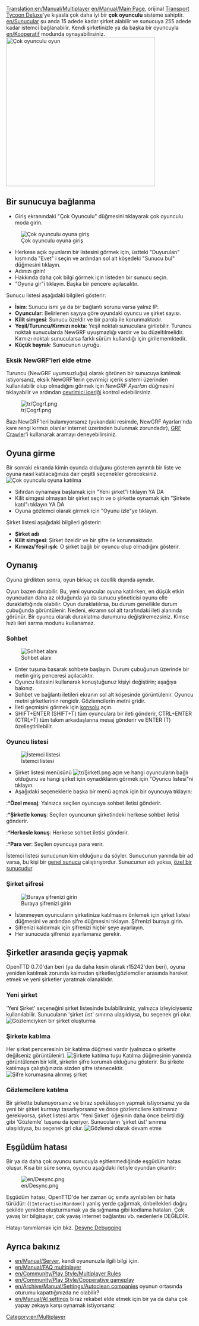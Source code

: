[[Translation:en/Manual/Multiplayer]]
{{tr/İçindekiler}}
[[en/Manual/Main Page]], orijinal <span class="plainlinks">[http://en.wikipedia.org/wiki/Transport_Tycoon Transport Tycoon Deluxe]</span>'ye kıyasla çok daha iyi bir '''çok oyunculu''' sisteme sahiptir. [[en/Sunucular]] şu anda 15 adede kadar şirket alabilir ve sunucuya 255 adede kadar istemci bağlanabilir. Kendi şirketinizle ya da başka bir oyuncuyla [[en/Kooperatif]] modunda oynayabilirsiniz.
[[File:tr/Ço1.png|none|thumb|400px|Çok oyunculu oyun]]

==Bir sunucuya bağlanma==

*Giriş ekranındaki "Çok Oyunculu" düğmesini tıklayarak çok oyunculu moda girin.
[[File:tr/Çoç.png|none|frame|Çok oyunculu oyuna giriş]]
*Herkese açık oyunların bir listesini görmek için, üstteki "Duyurulan" kısmında "Evet" i seçin ve ardından sol alt köşedeki "Sunucu bul" düğmesini tıklayın.
*Adınızı girin!
*Hakkında daha çok bilgi görmek için listeden bir sunucu seçin.
*"Oyuna gir"i tıklayın. Başka bir pencere açılacaktır.


Sunucu listesi aşağıdaki bilgileri gösterir:
*'''İsim''': Sunucu ismi ya da bir bağlantı sorunu varsa yalnız IP.
*'''Oyuncular''': Belirlenen sayıya göre oyundaki oyuncu ve şirket sayısı.
*'''Kilit simgesi''': Sunucu özeldir ve bir parola ile korunmaktadır.
*'''Yeşil/Turuncu/Kırmızı nokta''': Yeşil noktalı sunuculara girilebilir. Turuncu noktalı sunucularda NewGRF uyuşmazlığı vardır ve bu düzeltilmelidir. Kırmızı noktalı sunucularsa farklı sürüm kullandığı için girilememktedir.
*'''Küçük bayrak''': Sunucunun uyruğu.

===Eksik NewGRF'leri elde etme===
Turuncu (NewGRF uyumsuzluğu) olarak görünen bir sunucuya katılmak istiyorsanız, eksik NewGRF'lerin çevrimiçi içerik sistemi üzerinden kullanılabilir olup olmadığını görmek için ''NewGRF Ayarları'' düğmesini tıklayabilir ve ardından [[tr/Manual/Çevrimiçi içerik|çevrimiçi içeriği]] kontrol edebilirsiniz.

[[File:tr/Çogrf.png]]

Bazı NewGRF'leri bulamıyorsanız (yukarıdaki resimde, NewGRF Ayarları'nda kare rengi kırmızı olanlar internet üzerinden bulunmak zorundadır), [http://grfcrawler.tt-forums.net/ GRF Crawler]'i kullanarak aramayı deneyebilirsiniz.

==Oyuna girme==
Bir sonraki ekranda kimin oyunda olduğunu gösteren ayrıntılı bir liste ve oyuna nasıl katılacağınıza dair çeşitli seçenekler göreceksiniz.
[[File:tr/Çog.png|none|frame|Çok oyunculu oyuna katılma]]
*Sıfırdan oynamaya başlamak için "Yeni şirket"i tıklayın YA DA
*Kilit simgesi olmayan bir şirket seçin ve o şirkette oynamak için "Şirkete katıl"ı tıklayın YA DA
*Oyuna gözlemci olarak girmek için "Oyunu izle"ye tıklayın.


Şirket listesi aşağıdaki bilgileri gösterir:
*'''Şirket adı'''
*'''Kilit simgesi''': Şirket özeldir ve bir şifre ile korunmaktadır.
*'''Kırmızı/Yeşil ışık''': O şirket bağlı bir oyuncu olup olmadığını gösterir.


==Oynanış==
Oyuna girdikten sonra, oyun birkaç ek özellik dışında aynıdır.

Oyun bazen durabilir. Bu, yeni oyuncular oyuna katılırken, en düşük etkin oyuncudan daha az olduğunda ya da sunucu yöneticisi oyunu elle duraklattığında olabilir. Oyun duraklatılırsa, bu durum genellikle durum çubuğunda görüntülenir. Nedeni, ekranın sol alt tarafındaki ileti alanında görünür. Bir oyuncu olarak duraklatma durumunu değiştiremezsiniz. Kimse hızlı ileri sarma modunu kullanamaz.

===Sohbet===
[[File:tr/Sohbet.png|center|frame|Sohbet alanı]]
*Enter tuşuna basarak sohbete başlayın. Durum çubuğunun üzerinde bir metin giriş penceresi açılacaktır.
*Oyuncu listesini kullanarak konuştuğunuz kişiyi değiştirin; aşağıya bakınız.
*Sohbet ve bağlantı iletileri ekranın sol alt köşesinde görüntülenir. Oyuncu metni şirketlerinin rengidir. Gözlemcilerin metni gridir.
*İleti geçmişini görmek için [[tr/Manual/Konsol|konsolu]] açın.
*SHIFT+ENTER (SHIFT+T) tüm oyunculara bir ileti gönderir, CTRL+ENTER (CTRL+T) tüm takım arkadaşlarına mesaj gönderir ve ENTER (T) özelleştirilebilir.

===Oyuncu listesi===
[[File:tr/Istemcil.png|none|frame|İstemci listesi]]
*Şirket listesi menüsünü [[File:tr/Şirketl.png]] açın ve hangi oyuncuların bağlı olduğunu ve hangi şirket için oynadıklarını görmek için "Oyuncu listesi"ni tıklayın.
*Aşağıdaki seçeneklerle başka bir menü açmak için bir oyuncuya tıklayın:
:*'''Özel mesaj''': Yalnızca seçilen oyuncuya sohbet iletisi gönderir.
:*'''Şirketle konuş''': Seçilen oyuncunun şirketindeki herkese sohbet iletisi gönderir.
:*'''Herkesle konuş''': Herkese sohbet iletisi gönderir.
:*'''Para ver''': Seçilen oyuncuya para verir.

İstemci listesi sunucunun kim olduğunu da söyler. Sunucunun yanında bir ad varsa, bu kişi bir [[en/Archive/Manual/Listen server|genel sunucu]] çalıştırıyordur. Sunucunun adı yoksa, [[en/Manual/Dedicated server|özel bir sunucudur]].

===Şirket şifresi===
[[File:tr/Şşifre.png|none|frame|Buraya şifrenizi girin]]
*İstenmeyen oyuncuların şirketinize katılmasını önlemek için şirket listesi düğmesini ve ardından şifre düğmesini tıklayın. Şifrenizi buraya girin.
*Şifrenizi kaldırmak için şifrenizi hiçbir şeye ayarlayın.
*Her sunucuda şifrenizi ayarlamanız gerekir.

==Şirketler arasında geçiş yapmak==
OpenTTD 0.7.0'dan beri (ya da daha kesin olarak r15242'den beri), oyuna yeniden katılmak zorunda kalmadan şirketler/gözlemciler arasında hareket etmek ve yeni şirketler yaratmak olanaklıdır.

===Yeni şirket===
'Yeni Şirket' seçeneğini şirket listesinde bulabilirsiniz, yalnızca izleyiciyseniz kullanılabilir. Sunucuların 'şirket üst' sınırına ulaşıldıysa, bu seçenek gri olur.
[[File:tr/Yşirket.png|none|frame|Gözlemciyken bir şirket oluşturma]]

===Şirkete katılma===
Her şirket penceresinin bir katılma düğmesi vardır (yalnızca o şirkette değilseniz görüntülenir).
[[File:tr/Katıl.png|none|frame|Şirkete katılma tuşu]]
Katılma düğmesinin yanında görüntülenen bir kilit, şirketin şifre korumalı olduğunu gösterir. Bu şirkete katılmaya çalıştığınızda sizden şifre istenecektir.
[[File:tr/Şkoruma.png|none|frame|Şifre korumasına alınmış şirket]]

===Gözlemcilere katılma===
Bir şirkette bulunuyorsanız ve biraz spekülasyon yapmak istiyorsanız ya da yeni bir şirket kurmayı tasarlıyorsanız ve önce gözlemcilere katılmanız gerekiyorsa, şirket listesi artık 'Yeni Şirket' öğesinin daha önce belirtildiği gibi 'Gözlemle' tuşunu da içeriyor. Sunucuların 'şirket üst' sınırına ulaşıldıysa, bu seçenek gri olur.
[[File:tr/Ggeçme.png|none|frame|Gözlemci olarak devam etme]]

==Eşgüdüm hatası==
Bir ya da daha çok oyuncu sunucuyla eşitlenmediğinde eşgüdüm hatası oluşur. Kısa bir süre sonra, oyuncu aşağıdaki iletiyle oyundan çıkarılır:

[[File:en/Desync.png]]

Eşgüdüm hatası, OpenTTD'de her zaman üç sınıfa ayrılabilen bir hata türüdür: (<code>(Interactive)Random()</code> yanlış yerde çağırmak, önbellekleri doğru şekilde yeniden oluşturmamak ya da sığmama gibi kodlama hataları. Çok yavaş bir bilgisayar, çok yavaş internet bağlantısı vb. nedenlerle DEĞİLDİR.

Hatayı tanımlamak için bkz. [[en/Archive/Source/OpenTTDDevBlackBook/Network/Desync debugging|Desync Debugging]]

==Ayrıca bakınız==
*[[en/Manual/Server]], kendi oyununuzla ilgili bilgi için.
*[[en/Manual/FAQ multiplayer]]
*[[en/Community/Play Style/Multiplayer Rules]]
*[[en/Community/Play Style/Cooperative gameplay]]
*[[en/Archive/Manual/Settings/Autoclean companies]] oyunun ortasında oturumu kapattığınızda ne olabilir?
*[[en/Manual/AI settings]] biraz rekabet elde etmek için bir ya da daha çok yapay zekaya karşı oynamak istiyorsanız

[[Category:en/Multiplayer]]